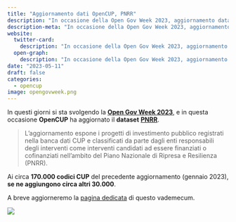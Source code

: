 ```yaml
---
title: "Aggiornamento dati OpenCUP, PNRR"
description: "In occasione della Open Gov Week 2023, aggiornamento dataset PNRR"
description-meta: "In occasione della Open Gov Week 2023, aggiornamento dataset PNRR"
website:
  twitter-card:
    description: "In occasione della Open Gov Week 2023, aggiornamento dataset PNRR"
  open-graph:
    description: "In occasione della Open Gov Week 2023, aggiornamento dataset PNRR"
date: "2023-05-11"
draft: false
categories:
  - opencup
image: opengovweek.png
---
```



In questi giorni si sta svolgendo la [**Open Gov Week 2023**](https://open.gov.it/notizie/open-gov-week-2023-gli-eventi-calendario), e in questa occasione **OpenCUP** ha aggiornato il **dataset** [**PNRR**](https://www.opencup.gov.it/portale/web/opencup/opendata).

> L'aggiornamento espone i progetti di investimento pubblico registrati nella banca dati CUP e classificati da parte dagli enti responsabili degli interventi come interventi candidati ad essere finanziati o cofinanziati nell’ambito del Piano Nazionale di Ripresa e Resilienza (PNRR).

Ai circa **170.000 codici CUP** del precedente aggiornamento (gennaio 2023), **se ne aggiungono circa altri 30.000**.

A breve aggiorneremo la [pagina dedicata](../../fonti/opencup/index.qmd) di questo vademecum.

[![](opengovweek.png)](https://www.opencup.gov.it/portale/web/opencup/-/opencup-e-open-gov-week-2023-online-il-nuovo-dataset-pnrr)
